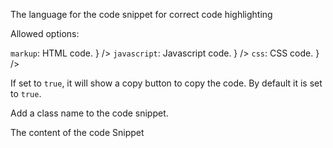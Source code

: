 
<PackageInstallGuide packageName="@wpmudev/sui-code-snippet" />

<Section title="Props" border={true}>
	<PropSection title="language" type="string" defaultValue="{{default}}">
		<p>The language for the code snippet for correct code highlighting</p>
		<p>Allowed options:</p>
		<List>
			<span
				label={
					<>
						<Code small={true}>markup</Code>: HTML code.
					</>
				}
			/>
			<span
				label={
					<>
						<Code small={true}>javascript</Code>: Javascript code.
					</>
				}
			/>
			<span
				label={
					<>
						<Code small={true}>css</Code>: CSS code.
					</>
				}
			/>
		</List>
	</PropSection>
	<PropSection title="copy" type="string" defaultValue="{{default}}">
		<p>
			If set to <Code small={true}>true</Code>, it will show a copy button to
			copy the code. By default it is set to
			<Code small={true}>true</Code>.
		</p>
	</PropSection>
	<PropSection title="className" type="string" defaultValue="{{default}}">
		<p>Add a class name to the code snippet.</p>
	</PropSection>
	<PropSection title="children*" type="React Node" defaultValue="{{default}}">
		<p>The content of the code Snippet</p>
	</PropSection>
</Section>
